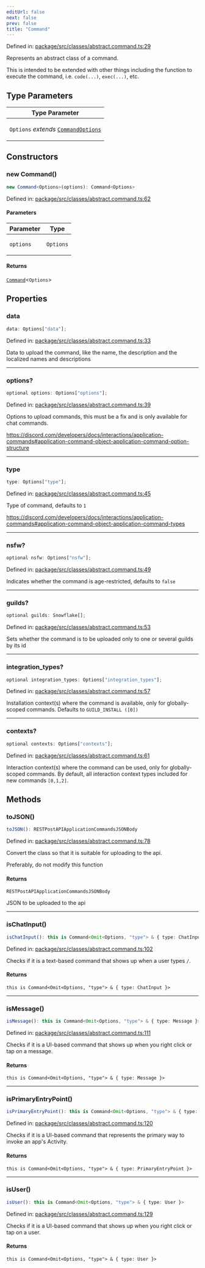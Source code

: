 ```yaml
---
editUrl: false
next: false
prev: false
title: "Command"
---
```


Defined in: [package/src/classes/abstract.command.ts:29](https://github.com/KingsBeCattz/uncmd/blob/bad6bae9d56c0bb79ede2176419790e96cc812b7/package/src/classes/abstract.command.ts#L29)

Represents an abstract class of a command.

This is intended to be extended with other things including the function to execute the command, i.e. `code(...)`, `exec(...)`, etc.

## Type Parameters

<table>
<thead>
<tr>
<th>Type Parameter</th>
</tr>
</thead>
<tbody>
<tr>
<td>

`Options` *extends* [`CommandOptions`](/uncmd/reference/interfaces/commandoptions/)

</td>
</tr>
</tbody>
</table>

## Constructors

### new Command()

```ts
new Command<Options>(options): Command<Options>
```

Defined in: [package/src/classes/abstract.command.ts:62](https://github.com/KingsBeCattz/uncmd/blob/bad6bae9d56c0bb79ede2176419790e96cc812b7/package/src/classes/abstract.command.ts#L62)

#### Parameters

<table>
<thead>
<tr>
<th>Parameter</th>
<th>Type</th>
</tr>
</thead>
<tbody>
<tr>
<td>

`options`

</td>
<td>

`Options`

</td>
</tr>
</tbody>
</table>

#### Returns

[`Command`](/uncmd/reference/classes/command/)\<`Options`\>

## Properties

### data

```ts
data: Options["data"];
```

Defined in: [package/src/classes/abstract.command.ts:33](https://github.com/KingsBeCattz/uncmd/blob/bad6bae9d56c0bb79ede2176419790e96cc812b7/package/src/classes/abstract.command.ts#L33)

Data to upload the command, like the name, the description and the localized names and descriptions

***

### options?

```ts
optional options: Options["options"];
```

Defined in: [package/src/classes/abstract.command.ts:39](https://github.com/KingsBeCattz/uncmd/blob/bad6bae9d56c0bb79ede2176419790e96cc812b7/package/src/classes/abstract.command.ts#L39)

Options to upload commands, this must be a fix and is only available for chat commands.

https://discord.com/developers/docs/interactions/application-commands#application-command-object-application-command-option-structure

***

### type

```ts
type: Options["type"];
```

Defined in: [package/src/classes/abstract.command.ts:45](https://github.com/KingsBeCattz/uncmd/blob/bad6bae9d56c0bb79ede2176419790e96cc812b7/package/src/classes/abstract.command.ts#L45)

Type of command, defaults to `1`

https://discord.com/developers/docs/interactions/application-commands#application-command-object-application-command-types

***

### nsfw?

```ts
optional nsfw: Options["nsfw"];
```

Defined in: [package/src/classes/abstract.command.ts:49](https://github.com/KingsBeCattz/uncmd/blob/bad6bae9d56c0bb79ede2176419790e96cc812b7/package/src/classes/abstract.command.ts#L49)

Indicates whether the command is age-restricted, defaults to `false`

***

### guilds?

```ts
optional guilds: Snowflake[];
```

Defined in: [package/src/classes/abstract.command.ts:53](https://github.com/KingsBeCattz/uncmd/blob/bad6bae9d56c0bb79ede2176419790e96cc812b7/package/src/classes/abstract.command.ts#L53)

Sets whether the command is to be uploaded only to one or several guilds by its id

***

### integration\_types?

```ts
optional integration_types: Options["integration_types"];
```

Defined in: [package/src/classes/abstract.command.ts:57](https://github.com/KingsBeCattz/uncmd/blob/bad6bae9d56c0bb79ede2176419790e96cc812b7/package/src/classes/abstract.command.ts#L57)

Installation context(s) where the command is available, only for globally-scoped commands. Defaults to `GUILD_INSTALL ([0])`

***

### contexts?

```ts
optional contexts: Options["contexts"];
```

Defined in: [package/src/classes/abstract.command.ts:61](https://github.com/KingsBeCattz/uncmd/blob/bad6bae9d56c0bb79ede2176419790e96cc812b7/package/src/classes/abstract.command.ts#L61)

Interaction context(s) where the command can be used, only for globally-scoped commands. By default, all interaction context types included for new commands `[0,1,2]`.

## Methods

### toJSON()

```ts
toJSON(): RESTPostAPIApplicationCommandsJSONBody
```

Defined in: [package/src/classes/abstract.command.ts:78](https://github.com/KingsBeCattz/uncmd/blob/bad6bae9d56c0bb79ede2176419790e96cc812b7/package/src/classes/abstract.command.ts#L78)

Convert the class so that it is suitable for uploading to the api.

Preferably, do not modify this function

#### Returns

`RESTPostAPIApplicationCommandsJSONBody`

JSON to be uploaded to the api

***

### isChatInput()

```ts
isChatInput(): this is Command<Omit<Options, "type"> & { type: ChatInput }>
```

Defined in: [package/src/classes/abstract.command.ts:102](https://github.com/KingsBeCattz/uncmd/blob/bad6bae9d56c0bb79ede2176419790e96cc812b7/package/src/classes/abstract.command.ts#L102)

Checks if it is a text-based command that shows up when a user types `/`.

#### Returns

`this is Command<Omit<Options, "type"> & { type: ChatInput }>`

***

### isMessage()

```ts
isMessage(): this is Command<Omit<Options, "type"> & { type: Message }>
```

Defined in: [package/src/classes/abstract.command.ts:111](https://github.com/KingsBeCattz/uncmd/blob/bad6bae9d56c0bb79ede2176419790e96cc812b7/package/src/classes/abstract.command.ts#L111)

Checks if it is a UI-based command that shows up when you right click or tap on a message.

#### Returns

`this is Command<Omit<Options, "type"> & { type: Message }>`

***

### isPrimaryEntryPoint()

```ts
isPrimaryEntryPoint(): this is Command<Omit<Options, "type"> & { type: PrimaryEntryPoint }>
```

Defined in: [package/src/classes/abstract.command.ts:120](https://github.com/KingsBeCattz/uncmd/blob/bad6bae9d56c0bb79ede2176419790e96cc812b7/package/src/classes/abstract.command.ts#L120)

Checks if it is a UI-based command that represents the primary way to invoke an app's Activity.

#### Returns

`this is Command<Omit<Options, "type"> & { type: PrimaryEntryPoint }>`

***

### isUser()

```ts
isUser(): this is Command<Omit<Options, "type"> & { type: User }>
```

Defined in: [package/src/classes/abstract.command.ts:129](https://github.com/KingsBeCattz/uncmd/blob/bad6bae9d56c0bb79ede2176419790e96cc812b7/package/src/classes/abstract.command.ts#L129)

Checks if it is a UI-based command that shows up when you right click or tap on a user.

#### Returns

`this is Command<Omit<Options, "type"> & { type: User }>`
